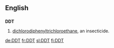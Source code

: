 ==English==

==={{Initialism}}===
'''DDT'''
#[[dichlorodiphenyltrichloroethane]], an insecticide.

[[de:DDT]]
[[fr:DDT]]
[[sl:DDT]]
[[fi:DDT]]